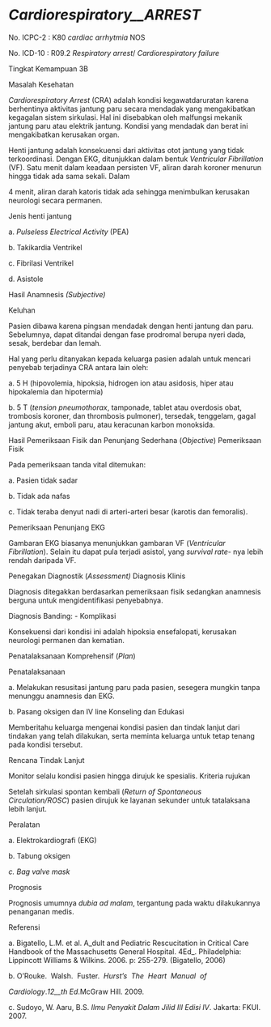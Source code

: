 # _Cardiorespiratory__ARREST_

No. ICPC-2 : K80 _cardiac arrhytmia_ NOS

No. ICD-10 : R09.2 _Respiratory arrest_/ _Cardiorespiratory failure_

Tingkat Kemampuan 3B

Masalah Kesehatan

_Cardiorespiratory Arrest_ (CRA) adalah kondisi kegawatdaruratan karena berhentinya aktivitas jantung paru secara mendadak yang mengakibatkan kegagalan sistem sirkulasi. Hal ini disebabkan oleh malfungsi mekanik jantung paru atau elektrik jantung. Kondisi yang mendadak dan berat ini mengakibatkan kerusakan organ.

Henti jantung adalah konsekuensi dari aktivitas otot jantung yang tidak terkoordinasi. Dengan EKG, ditunjukkan dalam bentuk _Ventricular Fibrillation_ (VF). Satu menit dalam keadaan persisten VF, aliran darah koroner menurun hingga tidak ada sama sekali. Dalam

4 menit, aliran darah katoris tidak ada sehingga menimbulkan kerusakan neurologi secara permanen.

Jenis henti jantung

a. _Pulseless Electrical Activity_ (PEA)

b. Takikardia Ventrikel

c. Fibrilasi Ventrikel

d. Asistole

 

Hasil Anamnesis _(Subjective)_

Keluhan

Pasien dibawa karena pingsan mendadak dengan henti jantung dan paru. Sebelumnya, dapat ditandai dengan fase prodromal berupa nyeri dada, sesak, berdebar dan lemah.

Hal yang perlu ditanyakan kepada keluarga pasien adalah untuk mencari penyebab terjadinya CRA antara lain oleh:

a. 5 H (hipovolemia, hipoksia, hidrogen ion atau asidosis, hiper atau hipokalemia dan hipotermia)

b. 5 T (_tension pneumothorax_, tamponade, tablet atau overdosis obat, trombosis koroner, dan thrombosis pulmoner), tersedak, tenggelam, gagal jantung akut, emboli paru, atau keracunan karbon monoksida.

Hasil Pemeriksaan Fisik dan Penunjang Sederhana (_Objective_) Pemeriksaan Fisik

Pada pemeriksaan tanda vital ditemukan:

a. Pasien tidak sadar

b. Tidak ada nafas

c. Tidak teraba denyut nadi di arteri-arteri besar (karotis dan femoralis).

Pemeriksaan Penunjang EKG

Gambaran EKG biasanya menunjukkan gambaran VF (_Ventricular Fibrillation_). Selain itu dapat pula terjadi asistol, yang _survival rate_\- nya lebih rendah daripada VF.

Penegakan Diagnostik (_Assessment)_ Diagnosis Klinis

Diagnosis ditegakkan berdasarkan pemeriksaan fisik sedangkan anamnesis berguna untuk mengidentifikasi penyebabnya.

Diagnosis Banding: - Komplikasi

Konsekuensi dari kondisi ini adalah hipoksia ensefalopati, kerusakan neurologi permanen dan kematian.

Penatalaksanaan Komprehensif (_Plan_)

 

Penatalaksanaan

a. Melakukan resusitasi jantung paru pada pasien, sesegera mungkin tanpa menunggu anamnesis dan EKG.

b. Pasang oksigen dan IV line Konseling dan Edukasi

Memberitahu keluarga mengenai kondisi pasien dan tindak lanjut dari tindakan yang telah dilakukan, serta meminta keluarga untuk tetap tenang pada kondisi tersebut.

Rencana Tindak Lanjut

Monitor selalu kondisi pasien hingga dirujuk ke spesialis. Kriteria rujukan

Setelah sirkulasi spontan kembali (_Return of Spontaneous Circulation/ROSC_) pasien dirujuk ke layanan sekunder untuk tatalaksana lebih lanjut.

Peralatan

a. Elektrokardiografi (EKG)

b. Tabung oksigen

_c._ _Bag valve mask_

Prognosis

Prognosis umumnya _dubia ad malam_, tergantung pada waktu dilakukannya penanganan medis.

Referensi

a. Bigatello, L.M. et al. A_dult and Pediatric Rescucitation in Critical Care Handbook of the Massachusetts General Hospital. 4Ed_. Philadelphia: Lippincott Williams & Wilkins. 2006. p: 255-279. (Bigatello, 2006)

b. O’Rouke.  Walsh.  Fuster.  _Hurst’s  The  Heart  Manual  of_

_Cardiology_._12__th_ _Ed_.McGraw Hill. 2009.

c. Sudoyo, W. Aaru, B.S. _Ilmu Penyakit Dalam Jilid III Edisi IV_. Jakarta: FKUI. 2007.
